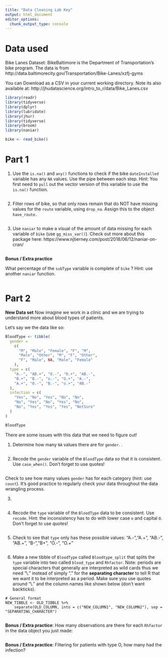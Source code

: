 ```yaml
---
title: "Data Cleaning Lab Key"
output: html_document
editor_options: 
  chunk_output_type: console
---
```


# Data used

Bike Lanes Dataset: BikeBaltimore is the Department of Transportation's bike program. 
The data is from http://data.baltimorecity.gov/Transportation/Bike-Lanes/xzfj-gyms

You can Download as a CSV in your current working directory.  Note its also available at: 	http://jhudatascience.org/intro_to_r/data/Bike_Lanes.csv 

```r
library(readr)
library(tidyverse)
library(dplyr)
library(lubridate)
library(jhur)
library(tidyverse)
library(broom)
library(naniar)

bike <- read_bike()

```

# Part 1


1.  Use the `is.na()`  and `any()` functions to check if the bike `dateInstalled` variable has any `NA` values. Use the pipe between each step. 
Hint: You first need to `pull` out the vector version of this variable to use the `is.na()` function.

```r


```



2.  Filter rows of bike, so that only rows remain that do NOT have missing values for the `route` variable,  using `drop_na`. Assign this to the object `have_route.`

```r

```

3.  Use `naniar` to make a visual of the amount of data missing for each variable of `bike` (use `gg_miss_var()`). Check out more about this package here: https://www.njtierney.com/post/2018/06/12/naniar-on-cran/

```r


```


**Bonus / Extra practice**

What percentage of the `subType` variable is complete of `bike` ? Hint: use another `naniar` function.
 
```r

```

# Part 2

**New Data set**
Now imagine we work in a clinic and we are trying to understand more about blood types of patients. 

Let's say we the data like so:

```r
BloodType <- tibble(
  gender =
    c(
      "M", "Male", "Female", "F", "M",
      "Male", "Other", "M", "F", "Other",
      "F", "Male", NA, "Male", "Female"
    ),
  type = c(
    "A.-", "AB.+", "O.-", "O.+", "AB.-",
    "B.+", "B.-", "o.-", "O.+", "A.-",
    "A.+", "O.-", "B.-", "o.+", "AB.-"
  ),
  infection = c(
    "Yes", "No", "Yes", "No", "No",
    "No", "Yes", "No", "Yes", "No",
    "No", "Yes", "Yes", "Yes", "NotSure"
  )
)

BloodType
```

There are some issues with this data that we need to figure out!

1. Determine how many `NA` values there are for `gender`.
.
```r

```

2. Recode the `gender` variable of the `BloodType` data so that it is consistent. Use `case_when()`. Don't forget to use quotes!

```r




```

Check to see how many values `gender` has for each category (hint: use `count`). It's good practice to regularly check your data throughout the data wrangling process.

3.
```r

```

4. Recode the `type` variable of the `BloodType` data to be consistent. Use `recode`. Hint: the inconsistency has to do with lower case `o` and capital `O`. Don't forget to use quotes!

```r

```

5. Check to see that `type` only has these possible values:
 "A.-","A.+", "AB.-", "AB.+", "B-","B+", "O.-", "O.+"

```r

```

6. Make a new tibble of `BloodType` called `Bloodtype_split` that splits the `type` variable into two called `blood_type` and  `Rhfactor`. Note: periods are special characters that generally are interpreted as wild cards thus we need "\\." instead of simply "." for the **separating character** to tell R that we want it to be interpreted as a period. Make sure you use quotes around "\\." and the column names like shown below (don't want backticks).

```
# General format
NEW_TIBBLE <- OLD_TIBBLE %>% 
    separate(OLD_COLUMN, into = c("NEW_COLUMN1", "NEW_COLUMN2"), sep = "SEPARATING_CHARACTER")
```

```r

```

**Bonus / Extra practice**: How many observations are there for each `Rhfactor` in the data object you just made:
```r

```

**Bonus / Extra practice**: Filtering for patients with type O, how many had the infection?
```r

```


